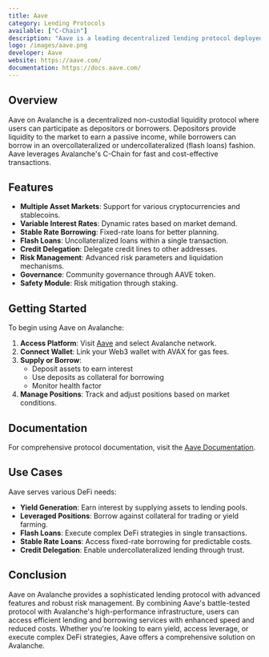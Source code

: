 ```yaml
---
title: Aave
category: Lending Protocols
available: ["C-Chain"]
description: "Aave is a leading decentralized lending protocol deployed on Avalanche, offering a robust platform for lending and borrowing with unique features like flash loans and stable rate borrowing."
logo: /images/aave.png
developer: Aave
website: https://aave.com/
documentation: https://docs.aave.com/
---
```


## Overview

Aave on Avalanche is a decentralized non-custodial liquidity protocol where users can participate as depositors or borrowers. Depositors provide liquidity to the market to earn a passive income, while borrowers can borrow in an overcollateralized or undercollateralized (flash loans) fashion. Aave leverages Avalanche's C-Chain for fast and cost-effective transactions.

## Features

- **Multiple Asset Markets**: Support for various cryptocurrencies and stablecoins.
- **Variable Interest Rates**: Dynamic rates based on market demand.
- **Stable Rate Borrowing**: Fixed-rate loans for better planning.
- **Flash Loans**: Uncollateralized loans within a single transaction.
- **Credit Delegation**: Delegate credit lines to other addresses.
- **Risk Management**: Advanced risk parameters and liquidation mechanisms.
- **Governance**: Community governance through AAVE token.
- **Safety Module**: Risk mitigation through staking.

## Getting Started

To begin using Aave on Avalanche:

1. **Access Platform**: Visit [Aave](https://aave.com/) and select Avalanche network.
2. **Connect Wallet**: Link your Web3 wallet with AVAX for gas fees.
3. **Supply or Borrow**: 
   - Deposit assets to earn interest
   - Use deposits as collateral for borrowing
   - Monitor health factor
4. **Manage Positions**: Track and adjust positions based on market conditions.

## Documentation

For comprehensive protocol documentation, visit the [Aave Documentation](https://docs.aave.com/).

## Use Cases

Aave serves various DeFi needs:

- **Yield Generation**: Earn interest by supplying assets to lending pools.
- **Leveraged Positions**: Borrow against collateral for trading or yield farming.
- **Flash Loans**: Execute complex DeFi strategies in single transactions.
- **Stable Rate Loans**: Access fixed-rate borrowing for predictable costs.
- **Credit Delegation**: Enable undercollateralized lending through trust.

## Conclusion

Aave on Avalanche provides a sophisticated lending protocol with advanced features and robust risk management. By combining Aave's battle-tested protocol with Avalanche's high-performance infrastructure, users can access efficient lending and borrowing services with enhanced speed and reduced costs. Whether you're looking to earn yield, access leverage, or execute complex DeFi strategies, Aave offers a comprehensive solution on Avalanche. 